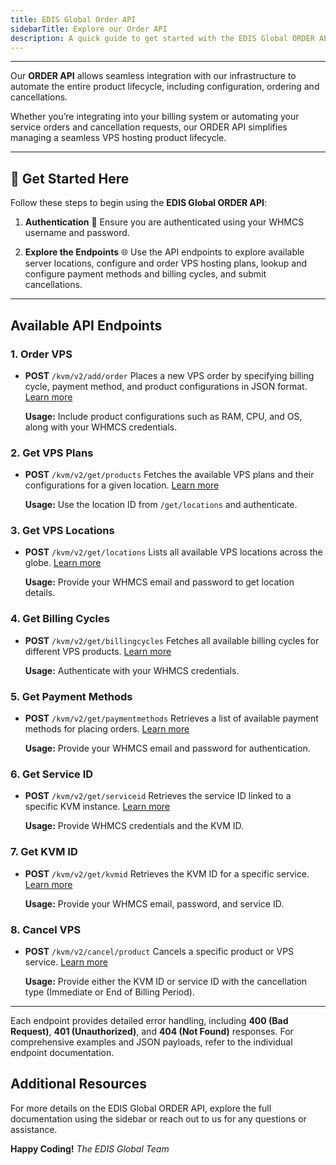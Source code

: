 ```yaml
---
title: EDIS Global Order API
sidebarTitle: Explore our Order API
description: A quick guide to get started with the EDIS Global ORDER API.
---
```


---

Our **ORDER API** allows seamless integration with our infrastructure to automate the entire product lifecycle, including configuration, ordering and cancellations.

 Whether you’re integrating into your billing system or automating your service orders and cancellation requests, our ORDER API simplifies managing a seamless VPS hosting product lifecycle.

---

## 🚀 Get Started Here

Follow these steps to begin using the **EDIS Global ORDER API**:

1. **Authentication** 🔑
   Ensure you are authenticated using your WHMCS username and password.

2. **Explore the Endpoints** 🌐
   Use the API endpoints to explore available server locations, configure and order VPS hosting plans, lookup and configure payment methods and billing cycles, and submit cancellations.

---

## Available API Endpoints

### 1. **Order VPS**

- **POST** `/kvm/v2/add/order`
  Places a new VPS order by specifying billing cycle, payment method, and product configurations in JSON format.
  [Learn more](order-vps)

  **Usage:** Include product configurations such as RAM, CPU, and OS, along with your WHMCS credentials.

### 2. **Get VPS Plans**

- **POST** `/kvm/v2/get/products`
  Fetches the available VPS plans and their configurations for a given location.
  [Learn more](/get-vps-plans)

  **Usage:** Use the location ID from `/get/locations` and authenticate.

### 3. **Get VPS Locations**

- **POST** `/kvm/v2/get/locations`
  Lists all available VPS locations across the globe.
  [Learn more](/get-vps-locations)

  **Usage:** Provide your WHMCS email and password to get location details.

### 4. **Get Billing Cycles**

- **POST** `/kvm/v2/get/billingcycles`
  Fetches all available billing cycles for different VPS products.
  [Learn more](get-billing-cycles)

  **Usage:** Authenticate with your WHMCS credentials.

### 5. **Get Payment Methods**

- **POST** `/kvm/v2/get/paymentmethods`
  Retrieves a list of available payment methods for placing orders.
  [Learn more](get-payment-options)

  **Usage:** Provide your WHMCS email and password for authentication.

### 6. **Get Service ID**

- **POST** `/kvm/v2/get/serviceid`
  Retrieves the service ID linked to a specific KVM instance.
  [Learn more](get-service-id)

  **Usage:** Provide WHMCS credentials and the KVM ID.

### 7. **Get KVM ID**

- **POST** `/kvm/v2/get/kvmid`
  Retrieves the KVM ID for a specific service.
  [Learn more](get-kvm-id)

  **Usage:** Provide your WHMCS email, password, and service ID.

### 8. **Cancel VPS**

- **POST** `/kvm/v2/cancel/product`
  Cancels a specific product or VPS service.
  [Learn more](cancel-vps)

  **Usage:** Provide either the KVM ID or service ID with the cancellation type (Immediate or End of Billing Period).

---

Each endpoint provides detailed error handling, including **400 (Bad Request)**, **401 (Unauthorized)**, and **404 (Not Found)** responses. For comprehensive examples and JSON payloads, refer to the individual endpoint documentation.

## Additional Resources

For more details on the EDIS Global ORDER API, explore the full documentation using the sidebar or reach out to us for any questions or assistance.

**Happy Coding!**
*The EDIS Global Team*
